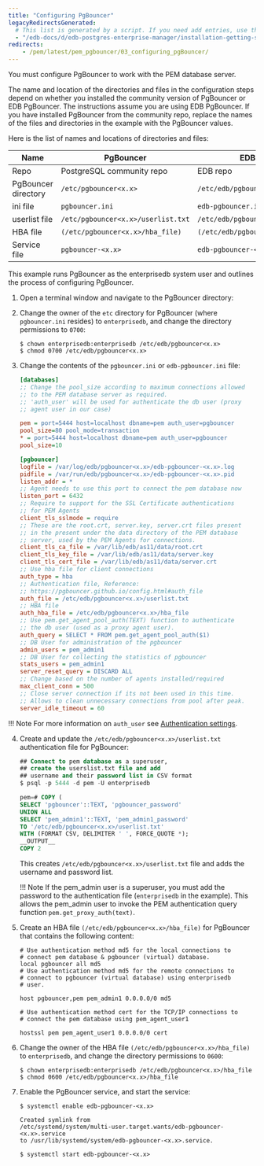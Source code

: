 ```yaml
---
title: "Configuring PgBouncer"
legacyRedirectsGenerated:
  # This list is generated by a script. If you need add entries, use the `legacyRedirects` key.
  - "/edb-docs/d/edb-postgres-enterprise-manager/installation-getting-started/pgbouncer-configuration-guide/8.0/configuring_pgBouncer.html"
redirects:
    - /pem/latest/pem_pgbouncer/03_configuring_pgBouncer/
---
```


You must configure PgBouncer to work with the PEM database server. 

The name and location of the directories and files in the configuration steps depend on whether you installed the community version of PgBouncer or EDB PgBouncer. The instructions assume you are using EDB PgBouncer. If you have installed PgBouncer from the community repo, replace the names of the files and directories in the example with the PgBouncer values.

Here is the list of names and locations of directories and files:

| Name                | PgBouncer                          | EDB PgBouncer                          |
|---------------------|------------------------------------|----------------------------------------|
| Repo                | PostgreSQL community repo          | EDB repo                               |
| PgBouncer directory | `/etc/pgbouncer<x.x>`              | `/etc/edb/pgbouncer<x.>`               |
| ini file            | `pgbouncer.ini`                    | `edb-pgbouncer.ini`                    |
| userlist file       | `/etc/pgbouncer<x.x>/userlist.txt` | `/etc/edb/pgbouncer<x.x>/userlist.txt` |
| HBA file            | `(/etc/pgbouncer<x.x>/hba_file)`   | `(/etc/edb/pgbouncer<x.x>/hba_file)`   |
| Service file        | `pgbouncer-<x.x>`                  | `edb-pgbouncer-<x.x>`                  |

This example runs PgBouncer as the enterprisedb system user and outlines the process of configuring PgBouncer.

1.  Open a terminal window and navigate to the PgBouncer directory:

2.  Change the owner of the `etc` directory for PgBouncer (where `pgbouncer.ini` resides) to `enterprisedb`, and change the directory permissions to `0700`:

    ```shell
    $ chown enterprisedb:enterprisedb /etc/edb/pgbouncer<x.x>
    $ chmod 0700 /etc/edb/pgbouncer<x.x>
    ```

3.  Change the contents of the `pgbouncer.ini` or `edb-pgbouncer.ini` file:

    ```ini
    [databases]
    ;; Change the pool_size according to maximum connections allowed
    ;; to the PEM database server as required.
    ;; 'auth_user' will be used for authenticate the db user (proxy
    ;; agent user in our case)

    pem = port=5444 host=localhost dbname=pem auth_user=pgbouncer
    pool_size=80 pool_mode=transaction
    * = port=5444 host=localhost dbname=pem auth_user=pgbouncer
    pool_size=10

    [pgbouncer]
    logfile = /var/log/edb/pgbouncer<x.x>/edb-pgbouncer-<x.x>.log
    pidfile = /var/run/edb/pgbouncer<x.x>/edb-pgbouncer-<x.x>.pid
    listen_addr = *
    ;; Agent needs to use this port to connect the pem database now
    listen_port = 6432
    ;; Require to support for the SSL Certificate authentications
    ;; for PEM Agents
    client_tls_sslmode = require
    ;; These are the root.crt, server.key, server.crt files present
    ;; in the present under the data directory of the PEM database
    ;; server, used by the PEM Agents for connections.
    client_tls_ca_file = /var/lib/edb/as11/data/root.crt
    client_tls_key_file = /var/lib/edb/as11/data/server.key
    client_tls_cert_file = /var/lib/edb/as11/data/server.crt
    ;; Use hba file for client connections
    auth_type = hba
    ;; Authentication file, Reference:
    ;; https://pgbouncer.github.io/config.html#auth_file
    auth_file = /etc/edb/pgbouncer<x.x>/userlist.txt
    ;; HBA file
    auth_hba_file = /etc/edb/pgbouncer<x.x>/hba_file
    ;; Use pem.get_agent_pool_auth(TEXT) function to authenticate
    ;; the db user (used as a proxy agent user).
    auth_query = SELECT * FROM pem.get_agent_pool_auth($1)
    ;; DB User for administration of the pgbouncer
    admin_users = pem_admin1
    ;; DB User for collecting the statistics of pgbouncer
    stats_users = pem_admin1
    server_reset_query = DISCARD ALL
    ;; Change based on the number of agents installed/required
    max_client_conn = 500
    ;; Close server connection if its not been used in this time.
    ;; Allows to clean unnecessary connections from pool after peak.
    server_idle_timeout = 60
    ```

!!! Note
    For more information on `auth_user` see [Authentication settings](https://www.pgbouncer.org/config.html#authentication-settings).

4.  Create and update the `/etc/edb/pgbouncer<x.x>/userlist.txt` authentication file for PgBouncer:

    ```sql
    ## Connect to pem database as a superuser, 
    ## create the userslist.txt file and add 
    ## username and their password list in CSV format
    $ psql -p 5444 -d pem -U enterprisedb
    
    pem=# COPY (
    SELECT 'pgbouncer'::TEXT, 'pgbouncer_password'
    UNION ALL
    SELECT 'pem_admin1'::TEXT, 'pem_admin1_password'
    TO '/etc/edb/pgbouncer<x.x>/userlist.txt'
    WITH (FORMAT CSV, DELIMITER ' ', FORCE_QUOTE *);
    __OUTPUT__
    COPY 2
    ```

    This creates `/etc/edb/pgbouncer<x.x>/userlist.txt` file and adds the username and password list.

    !!! Note
        If the pem_admin user is a superuser, you must add the password to the authentication file (`enterprisedb` in the example). This allows the pem_admin user to invoke the PEM authentication query function `pem.get_proxy_auth(text)`.

5.  Create an HBA file `(/etc/edb/pgbouncer<x.x>/hba_file)` for PgBouncer that contains the following content:

    ```shell
    # Use authentication method md5 for the local connections to
    # connect pem database & pgbouncer (virtual) database.
    local pgbouncer all md5
    # Use authentication method md5 for the remote connections to
    # connect to pgbouncer (virtual database) using enterprisedb
    # user.

    host pgbouncer,pem pem_admin1 0.0.0.0/0 md5
    ```

    ```shell
    # Use authentication method cert for the TCP/IP connections to
    # connect the pem database using pem_agent_user1

    hostssl pem pem_agent_user1 0.0.0.0/0 cert
    ```

6.  Change the owner of the HBA file `(/etc/edb/pgbouncer<x.x>/hba_file)` to `enterprisedb`, and change the directory permissions to `0600`:

    ```shell
    $ chown enterprisedb:enterprisedb /etc/edb/pgbouncer<x.x>/hba_file
    $ chmod 0600 /etc/edb/pgbouncer<x.x>/hba_file
    ```

7.  Enable the PgBouncer service, and start the service:

    ```shell
    $ systemctl enable edb-pgbouncer-<x.x>

    Created symlink from
    /etc/systemd/system/multi-user.target.wants/edb-pgbouncer-<x.x>.service
    to /usr/lib/systemd/system/edb-pgbouncer-<x.x>.service.

    $ systemctl start edb-pgbouncer-<x.x>
    ```
